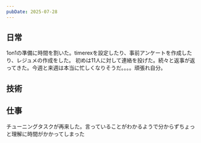 ```yaml
---
pubDate: 2025-07-28
---
```



## 日常

1on1の準備に時間を割いた。timerexを設定したり、事前アンケートを作成したり、レジュメの作成をした。
初めは11人に対して連絡を投げた。続々と返事が返ってきた。今週と来週は本当に忙しくなりそうだ。。。。頑張れ自分。

## 技術


## 仕事

チューニングタスクが再来した。言っていることがわかるようで分からずちょっと理解に時間がかかってしまった

